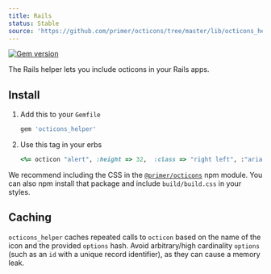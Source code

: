 ```yaml
---
title: Rails
status: Stable
source: 'https://github.com/primer/octicons/tree/master/lib/octicons_helper'
---
```


[![Gem version](https://img.shields.io/gem/v/octicons_helper.svg)](https://rubygems.org/gems/octicons_helper)

The Rails helper lets you include octicons in your Rails apps.

## Install

1. Add this to your `Gemfile`

    ```rb
    gem 'octicons_helper'
    ```

3. Use this tag in your erbs

    ```rb
    <%= octicon "alert", :height => 32,  :class => "right left", :"aria-label" => "hi" %>
    ```

We recommend including the CSS in the [`@primer/octicons`](/packages/javascript) npm module. You can also npm install that package and include `build/build.css` in your styles.

## Caching

`octicons_helper` caches repeated calls to `octicon` based on the name of the icon and the provided `options` hash. Avoid arbitrary/high cardinality `options` (such as an `id` with a unique record identifier), as they can cause a memory leak.
